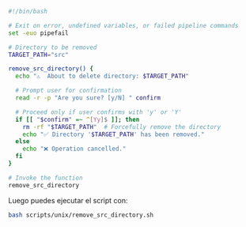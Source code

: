 ```bash showLineNumbers title="scripts/unix/remove_src_directory.sh"
#!/bin/bash

# Exit on error, undefined variables, or failed pipeline commands
set -euo pipefail

# Directory to be removed
TARGET_PATH="src"

remove_src_directory() {
  echo "⚠️  About to delete directory: $TARGET_PATH"

  # Prompt user for confirmation
  read -r -p "Are you sure? [y/N] " confirm

  # Proceed only if user confirms with 'y' or 'Y'
  if [[ "$confirm" =~ ^[Yy]$ ]]; then
    rm -rf "$TARGET_PATH"  # Forcefully remove the directory
    echo "✅ Directory '$TARGET_PATH' has been removed."
  else
    echo "❌ Operation cancelled."
  fi
}

# Invoke the function
remove_src_directory
```

Luego puedes ejecutar el script con:

```bash title="En la terminal"
bash scripts/unix/remove_src_directory.sh
```